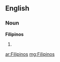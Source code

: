 ==English==

===Noun===
'''Filipinos'''

# {{plural of|[[Filipino]]}}

[[ar:Filipinos]]
[[mg:Filipinos]]